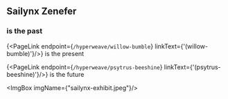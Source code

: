 
## Sailynx Zenefer
### is the past
{<PageLink endpoint={`/hyperweave/willow-bumble`} linkText={'(willow-bumble)'}/>} is the present

{<PageLink endpoint={`/hyperweave/psytrus-beeshine`} linkText={'(psytrus-beeshine)'}/>} is the future

<ImgBox imgName={"sailynx-exhibit.jpeg"}/>